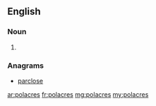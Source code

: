 ==English==

===Noun===
{{head|en|plural}}

# {{plural of|polacre|lang=en}}

===Anagrams===
* [[parclose#English|parclose]]

[[ar:polacres]]
[[fr:polacres]]
[[mg:polacres]]
[[my:polacres]]